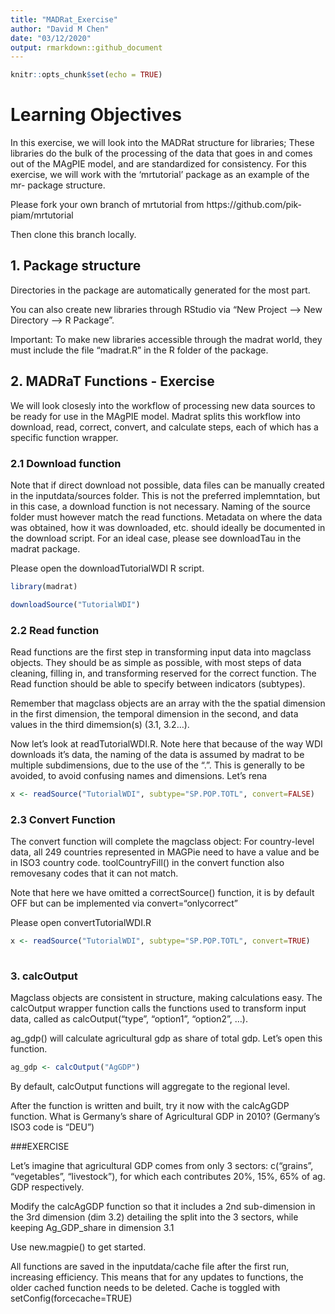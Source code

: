 ```yaml
---
title: "MADRat_Exercise"
author: "David M Chen"
date: "03/12/2020"
output: rmarkdown::github_document
---
```


```r
knitr::opts_chunk$set(echo = TRUE)
```

# Learning Objectives

In this exercise, we will look into the MADRat structure for libraries; These libraries do the bulk of the processing of the data that goes in and comes out of the MAgPIE model, and are standardized for consistency. For this exercise, we will work with the 'mrtutorial' package as an example of the mr- package structure. 

Please fork your own branch of mrtutorial from https://github.com/pik-piam/mrtutorial

Then clone this branch locally. 

## 1. Package structure

Directories in the package are automatically generated for the most part. 

You can also create new libraries through RStudio via "New Project --> New Directory --> R Package". 

Important: To make new libraries accessible through the madrat world, they must include the file "madrat.R" in the R folder of the package.  


## 2. MADRaT Functions - Exercise

We will look closesly into the workflow of processing new data sources to be ready for use in the MAgPIE model. Madrat splits this workflow into download, read, correct, convert, and calculate steps, each of which has a specific function wrapper. 


### 2.1 Download function

Note that if direct download not possible, data files can be manually created in the inputdata/sources folder. This is not the preferred implemntation, but in this case, a download function is not necessary. Naming of the source folder must however match the read functions.
Metadata on where the data was obtained, how it was downloaded, etc. should ideally be documented in the download script. For an ideal case, please see downloadTau in the madrat package.

Please open the downloadTutorialWDI R script. 


``` r
library(madrat)

downloadSource("TutorialWDI")

```


### 2.2 Read function

Read functions are the first step in transforming input data into magclass objects. They should be as simple as possible, with most steps of data cleaning, filling in, and transforming reserved for the correct function. The Read function should be able to specify between indicators (subtypes).

Remember that magclass objects are an array with the the spatial dimension in the first dimension, the temporal dimension in the second, and data values in the third dimemsion(s) (3.1, 3.2...).

Now let's look at readTutorialWDI.R. Note here that because of the way WDI downloads it's data, the naming of the data is assumed by madrat to be multiple subdimensions, due to the use of the ".". This is generally to be avoided, to avoid confusing names and dimensions. Let's rena

``` r
x <- readSource("TutorialWDI", subtype="SP.POP.TOTL", convert=FALSE)
```

### 2.3 Convert Function

The convert function will complete the magclass object: For country-level data, all 249 countries represented in MAGPie need to have a value and be in ISO3 country code. toolCountryFill() in the convert function also removesany codes that it can not match. 

Note that here we have omitted a correctSource() function, it is by default OFF but can be implemented via convert="onlycorrect"

Please open convertTutorialWDI.R

``` r
x <- readSource("TutorialWDI", subtype="SP.POP.TOTL", convert=TRUE)
  
```

### 3. calcOutput

Magclass objects are consistent in structure, making calculations easy. The calcOutput wrapper function calls the functions used to transform input data, called as calcOutput("type", "option1", "option2", ...).

ag_gdp() will calculate agricultural gdp as share of total gdp. Let's open this function. 



``` r
ag_gdp <- calcOutput("AgGDP")

```

By default, calcOutput functions will aggregate to the regional level.

After the function is written and built, try it now with the calcAgGDP function. What is Germany's share of Agricultural GDP in 2010? (Germany's ISO3 code is "DEU")

###EXERCISE

Let's imagine that agricultural GDP comes from only 3 sectors: c("grains", "vegetables", "livestock"), for which each contributes 20%, 15%, 65% of ag. GDP respectively. 

Modify the calcAgGDP function so that it includes a 2nd sub-dimension in the 3rd dimension (dim 3.2) detailing the split into the 3 sectors, while keeping Ag_GDP_share in dimension 3.1 

Use new.magpie() to get started.



All functions are saved in the inputdata/cache file after the first run, increasing efficiency. This means that for any updates to functions, the older cached function needs to be deleted. Cache is toggled with setConfig(forcecache=TRUE)
